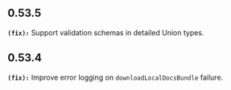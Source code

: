 ## 0.53.5
**`(fix):`** Support validation schemas in detailed Union types.


## 0.53.4
**`(fix):`** Improve error logging on `downloadLocalDocsBundle` failure.


